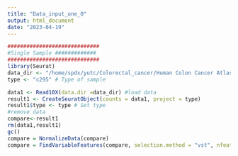 ```yaml
---
title: "Data_input_one_0"
output: html_document
date: "2023-04-19"
---
```


```r
#############################
#Single Sample #############
#############################
library(Seurat)
data_dir <- "/home/spdx/yutc/Colorectal_cancer/Human Colon Cancer Atlas (c295)" # Directory containing the 10x data
type <- "c295" # Type of sample

data1 <- Read10X(data.dir =data_dir) #load data
result1 <- CreateSeuratObject(counts = data1, project = type)
result1$type <- type # Set type
#remove data 
compare<-result1
rm(data1,result1)
gc()
compare = NormalizeData(compare)
compare = FindVariableFeatures(compare, selection.method = "vst", nfeatures = 2000)
```

